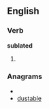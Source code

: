 ==English==

===Verb===
'''sublated'''

# {{past of|[[sublate]]}}

===Anagrams===
* {{alphagram|abdelstu}}
* [[dustable#English|dustable]]